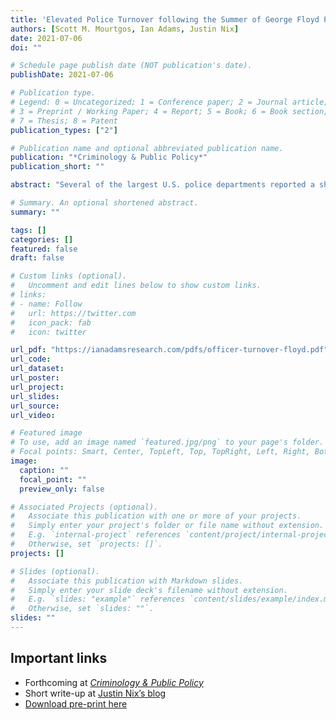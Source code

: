 ```yaml
---
title: 'Elevated Police Turnover following the Summer of George Floyd Protests: A Synthetic Control Study'
authors: [Scott M. Mourtgos, Ian Adams, Justin Nix]
date: 2021-07-06
doi: ""

# Schedule page publish date (NOT publication's date).
publishDate: 2021-07-06

# Publication type.
# Legend: 0 = Uncategorized; 1 = Conference paper; 2 = Journal article;
# 3 = Preprint / Working Paper; 4 = Report; 5 = Book; 6 = Book section;
# 7 = Thesis; 8 = Patent
publication_types: ["2"]

# Publication name and optional abbreviated publication name.
publication: "*Criminology & Public Policy*"
publication_short: ""

abstract: "Several of the largest U.S. police departments reported a sharp increase in officer resignations following massive public protests directed at policing in the summer of 2020. Yet, to date, no study has rigorously assessed the impact of the George Floyd protests on police resignations. We fill this void using 60 months of employment data from a large police department in the western US. Bayesian structural time-series modeling shows that voluntary resignations increased by 279% relative to the synthetic control, and the model predicts that resignations will continue at an elevated level. However, retirements and involuntary separations were not significantly affected during the study period. A retention crisis may diminish police departments’ operational capacity to carry out their expected responsibilities. Criminal justice stakeholders must be prepared to confront workforce decline and increased voluntary turnover. Proactive efforts to improve organizational justice for sworn personnel can moderate officer perceptions of public hostility."

# Summary. An optional shortened abstract.
summary: ""

tags: []
categories: []
featured: false
draft: false

# Custom links (optional).
#   Uncomment and edit lines below to show custom links.
# links:
# - name: Follow
#   url: https://twitter.com
#   icon_pack: fab
#   icon: twitter

url_pdf: "https://ianadamsresearch.com/pdfs/officer-turnover-floyd.pdf"
url_code:
url_dataset:
url_poster:
url_project:
url_slides:
url_source:
url_video:

# Featured image
# To use, add an image named `featured.jpg/png` to your page's folder. 
# Focal points: Smart, Center, TopLeft, Top, TopRight, Left, Right, BottomLeft, Bottom, BottomRight.
image: 
  caption: ""
  focal_point: ""
  preview_only: false

# Associated Projects (optional).
#   Associate this publication with one or more of your projects.
#   Simply enter your project's folder or file name without extension.
#   E.g. `internal-project` references `content/project/internal-project/index.md`.
#   Otherwise, set `projects: []`.
projects: []

# Slides (optional).
#   Associate this publication with Markdown slides.
#   Simply enter your slide deck's filename without extension.
#   E.g. `slides: "example"` references `content/slides/example/index.md`.
#   Otherwise, set `slides: ""`.
slides: ""
---
```


## Important links

- Forthcoming at [*Criminology & Public Policy*](https://onlinelibrary.wiley.com/journal/17459133) 
- Short write-up at [Justin Nix's blog](https://jnix.netlify.app/publication/42-cpp-turnover/)
- [Download pre-print here](/pdfs/officer-turnover-floyd.pdf)


